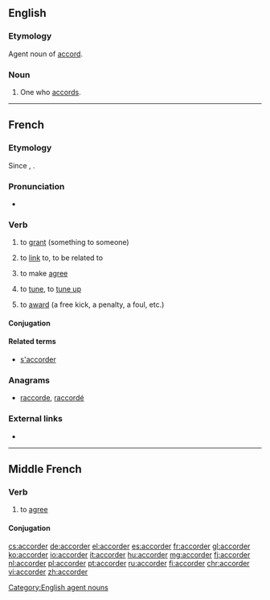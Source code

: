 ==English==

===Etymology===
Agent noun of [[accord#Verb|accord]].

===Noun===
{{en-noun}}

# {{label|en|rare}} One who [[accord]]s.

[[Category:English agent nouns]]

----

==French==

===Etymology===
Since {{etyl|fro|fr}}, {{suffix|accord|er|lang=fr}}.

===Pronunciation===
* {{audio|Fr-accorder.ogg|Audio|lang=fr}}

===Verb===
{{fr-verb}}

# {{label|fr|transitive}} to [[grant]] (something to someone)
# to [[link]] to, to be related to
# {{label|fr|reflexive|grammar}} to make [[agree]]
# {{label|fr|music}} to [[tune]], to [[tune up]]
# {{label|fr|sports}} to [[award]] (a free kick, a penalty, a foul, etc.)

====Conjugation====
{{fr-conj-er|accord|avoir}}

====Related terms====
* [[s'accorder]]

===Anagrams===
* [[raccorde#French|raccorde]], [[raccordé#French|raccordé]]

===External links===
* {{R:TLFi}}

----

==Middle French==

===Verb===
{{head|frm|verb}}

# {{label|frm|transitive}} to [[agree]]

====Conjugation====
{{frm-conj-er|accord}}

[[cs:accorder]]
[[de:accorder]]
[[el:accorder]]
[[es:accorder]]
[[fr:accorder]]
[[gl:accorder]]
[[ko:accorder]]
[[io:accorder]]
[[it:accorder]]
[[hu:accorder]]
[[mg:accorder]]
[[fj:accorder]]
[[nl:accorder]]
[[pl:accorder]]
[[pt:accorder]]
[[ru:accorder]]
[[fi:accorder]]
[[chr:accorder]]
[[vi:accorder]]
[[zh:accorder]]